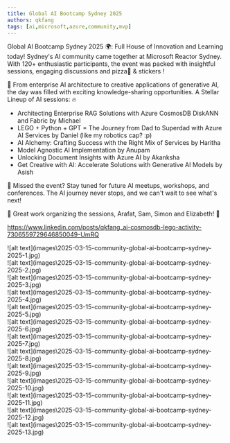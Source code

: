 ```yaml
---
title: Global AI Bootcamp Sydney 2025
authors: qkfang
tags: [ai,microsoft,azure,community,mvp]
---
```


Global AI Bootcamp Sydney 2025 🌍: Full House of Innovation and Learning today! Sydney's AI community came together at Microsoft Reactor Sydney. With 120+ enthusiastic participants, the event was packed with insightful sessions, engaging discussions and pizza🍕 & stickers ! 

🚀 From enterprise AI architecture to creative applications of generative AI, the day was filled with exciting knowledge-sharing opportunities. A Stellar Lineup of AI sessions: 🔥
- Architecting Enterprise RAG Solutions with Azure CosmosDB DiskANN and Fabric by Michael
- LEGO + Python + GPT = The Journey from Dad to Superdad with Azure AI Services by Daniel (like my robotics cap? :p) 
- AI Alchemy: Crafting Success with the Right Mix of Services by Haritha
- Model Agnostic AI Implementation by Anupam
- Unlocking Document Insights with Azure AI by Akanksha
- Get Creative with AI: Accelerate Solutions with Generative AI Models by Asish

📢 Missed the event? Stay tuned for future AI meetups, workshops, and conferences. The AI journey never stops, and we can't wait to see what's next!

👏 Great work organizing the sessions, Arafat, Sam, Simon and Elizabeth! 🙌


https://www.linkedin.com/posts/qkfang_ai-cosmosdb-lego-activity-7306559729646850049-UmRQ

<div className="img-grid">
  <div className="img-item">
    ![alt text](images\2025-03-15-community-global-ai-bootcamp-sydney-2025-1.jpg)
  </div>
  <div className="img-item">
    ![alt text](images\2025-03-15-community-global-ai-bootcamp-sydney-2025-2.jpg)
  </div>
  <div className="img-item">
    ![alt text](images\2025-03-15-community-global-ai-bootcamp-sydney-2025-3.jpg)
  </div>
  <div className="img-item">
    ![alt text](images\2025-03-15-community-global-ai-bootcamp-sydney-2025-4.jpg)
  </div>
  <div className="img-item">
    ![alt text](images\2025-03-15-community-global-ai-bootcamp-sydney-2025-5.jpg)
  </div>
  <div className="img-item">
    ![alt text](images\2025-03-15-community-global-ai-bootcamp-sydney-2025-6.jpg)
  </div>
  <div className="img-item">
    ![alt text](images\2025-03-15-community-global-ai-bootcamp-sydney-2025-7.jpg)
  </div>
  <div className="img-item">
    ![alt text](images\2025-03-15-community-global-ai-bootcamp-sydney-2025-8.jpg)
  </div>
  <div className="img-item">
    ![alt text](images\2025-03-15-community-global-ai-bootcamp-sydney-2025-9.jpg)
  </div>
  <div className="img-item">
    ![alt text](images\2025-03-15-community-global-ai-bootcamp-sydney-2025-10.jpg)
  </div>
  <div className="img-item">
    ![alt text](images\2025-03-15-community-global-ai-bootcamp-sydney-2025-11.jpg)
  </div>
  <div className="img-item">
    ![alt text](images\2025-03-15-community-global-ai-bootcamp-sydney-2025-12.jpg)
  </div>
  <div className="img-item">
    ![alt text](images\2025-03-15-community-global-ai-bootcamp-sydney-2025-13.jpg)
  </div>
</div>